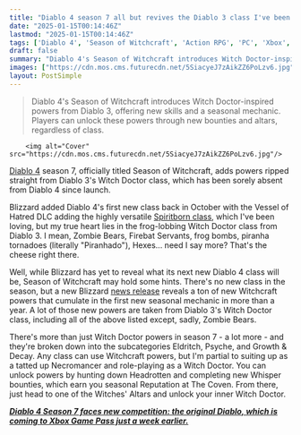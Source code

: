 ```yaml
---
title: "Diablo 4 season 7 all but revives the Diablo 3 class I've been wanting Blizzard to officially add since launch"
date: "2025-01-15T00:14:46Z"
lastmod: "2025-01-15T00:14:46Z"
tags: ['Diablo 4', 'Season of Witchcraft', 'Action RPG', 'PC', 'Xbox', 'PlayStation', 'Blizzard']
draft: false
summary: "Diablo 4's Season of Witchcraft introduces Witch Doctor-inspired powers from Diablo 3,  offering new skills and a seasonal mechanic.  Players can unlock these powers through new bounties and altars, regardless of class."
images: ["https://cdn.mos.cms.futurecdn.net/5SiacyeJ7zAikZZ6PoLzv6.jpg"]
layout: PostSimple
---
```

> Diablo 4's Season of Witchcraft introduces Witch Doctor-inspired powers from Diablo 3,  offering new skills and a seasonal mechanic.  Players can unlock these powers through new bounties and altars, regardless of class.


        <img alt="Cover" src="https://cdn.mos.cms.futurecdn.net/5SiacyeJ7zAikZZ6PoLzv6.jpg"/>
        
[Diablo 4](https://www.gamesradar.com/diablo-4-guide/) season 7, officially titled Season of Witchcraft, adds powers ripped straight from Diablo 3's Witch Doctor class, which has been sorely absent from Diablo 4 since launch.

Blizzard added Diablo 4's first new class back in October with the Vessel of Hatred DLC adding the highly versatile [Spiritborn class](https://www.gamesradar.com/games/diablo/diablo-4-spiritborn-class/), which I've been loving, but my true heart lies in the frog-lobbing Witch Doctor class from Diablo 3. I mean, Zombie Bears, Firebat Servants, frog bombs, piranha tornadoes (literally "Piranhado"), Hexes... need I say more? That's the cheese right there.

Well, while Blizzard has yet to reveal what its next new Diablo 4 class will be, Season of Witchcraft may hold some hints. There's no new class in the season, but a new Blizzard [news release](https://news.blizzard.com/en-us/article/24167111/master-the-occult-in-season-of-witchcraft) reveals a ton of new Witchcraft powers that cumulate in the first new seasonal mechanic in more than a year. A lot of those new powers are taken from Diablo 3's Witch Doctor class, including all of the above listed except, sadly, Zombie Bears.

There's more than just Witch Doctor powers in season 7 - a lot more - and they're broken down into the subcategories Eldritch, Psyche, and Growth & Decay. Any class can use Witchcraft powers, but I'm partial to suiting up as a tatted up Necromancer and role-playing as a Witch Doctor. You can unlock powers by hunting down Headrotten and completing new Whisper bounties, which earn you seasonal Reputation at The Coven. From there, just head to one of the Witches' Altars and unlock your inner Witch Doctor.

**[<em>Diablo 4 Season 7 faces new competition: the original Diablo, which is coming to Xbox Game Pass just a week earlier.</em>](https://www.gamesradar.com/games/action-rpg/diablo-4-season-7-faces-new-competition-the-original-diablo-which-is-coming-to-xbox-game-pass-just-a-week-earlier/)**
        